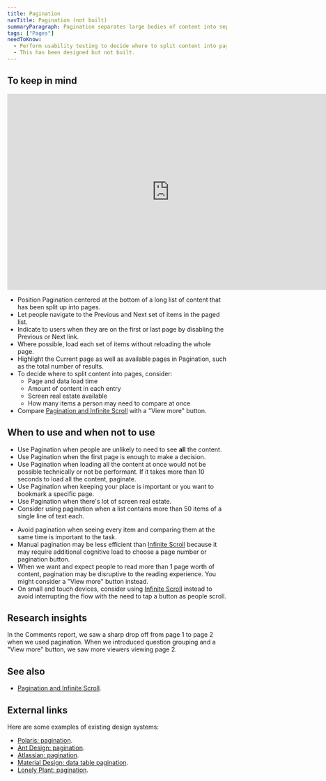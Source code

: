 ```yaml
---
title: Pagination
navTitle: Pagination (not built)
summaryParagraph: Pagination separates large bodies of content into separate pages. You can access each page via a shared index of links.
tags: ["Pages"]
needToKnow:
  - Perform usability testing to decide where to split content into pages (that is, how much content to show per page).
  - This has been designed but not built.
---
```



## To keep in mind

<iframe style="border: none;" width="744" height="450" src="https://www.figma.com/embed?embed_host=share&url=https%3A%2F%2Fwww.figma.com%2Ffile%2Fe3TyAOZKfLg9cA01Iy1Mgm%2FKaizen-Site-embed%3Fnode-id%3D4332%253A26301" allowfullscreen></iframe>

- Position Pagination centered at the bottom of a long list of content that has been split up into pages.
- Let people navigate to the Previous and Next set of items in the paged list.
- Indicate to users when they are on the first or last page by disabling the Previous or Next link.
- Where possible, load each set of items without reloading the whole page.
- Highlight the Current page as well as available pages in Pagination, such as the total number of results.
- To decide where to split content into pages, consider:
    - Page and data load time
    - Amount of content in each entry
    - Screen real estate available
    - How many items a person may need to compare at once
- Compare [Pagination and Infinite Scroll](/guidelines/pagination-infinite-scroll) with a "View more" button.

## When to use and when not to use

<WhenToUseAndWhenNotToUse>
<WhenToUse>

- Use Pagination when people are unlikely to need to see **all** the content.
- Use Pagination when the first page is enough to make a decision.
- Use Pagination when loading all the content at once would not be possible technically or not be performant. If it takes more than 10 seconds to load all the content, paginate.
- Use Pagination when keeping your place is important or you want to bookmark a specific page.
- Use Pagination when there's lot of screen real estate.
- Consider using pagination when a list contains more than 50 items of a single line of text each.

</WhenToUse>
<WhenNotToUse>

- Avoid pagination when seeing every item and comparing them at the same time is important to the task.
- Manual pagination may be less efficient than [Infinite Scroll](/components/infinite-scroll) because it may require additional cognitive load to choose a page number or pagination button.
- When we want and expect people to read more than 1 page worth of content, pagination may be disruptive to the reading experience. You might consider a "View more" button instead.
- On small and touch devices, consider using [Infinite Scroll](/components/infinite-scroll) instead to avoid interrupting the flow with the need to tap a button as people scroll.

</WhenNotToUse>
</WhenToUseAndWhenNotToUse>

## Research insights

In the Comments report, we saw a sharp drop off from page 1 to page 2 when we used pagination. When we introduced question grouping and a "View more" button, we saw more viewers viewing page 2.

## See also

- [Pagination and Infinite Scroll](/guidelines/pagination-infinite-scroll).

## External links

Here are some examples of existing design systems:

- [Polaris: pagination](https://polaris.shopify.com/components/navigation/pagination).
- [Ant Design: pagination](https://ant.design/components/pagination/#header).
- [Atlassian: pagination](https://www.atlassian.design/guidelines/product/components/pagination).
- [Material Design: data table pagination](https://material.io/components/data-tables/#behavior).
- [Lonely Plant: pagination](https://rizzo.lonelyplanet.com/styleguide/ui-components/pagination).


